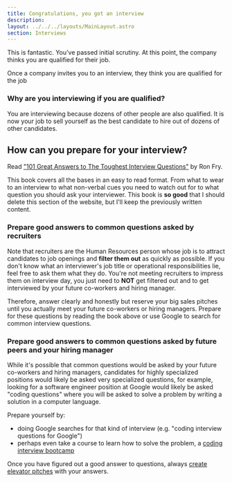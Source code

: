 ```yaml
---
title: Congratulations, you got an interview
description: 
layout: ../../../layouts/MainLayout.astro
section: Interviews
---
```


This is fantastic. You’ve passed initial scrutiny. At this point, the company thinks you are qualified for their job. 

<Alert>
Once a company invites you to an interview, they think you are qualified for the job
</Alert>

### Why are you interviewing if you are qualified? 

You are interviewing because dozens of other people are also qualified. It is now your job to sell yourself as the best candidate to hire out of dozens of other candidates.


## How can you prepare for your interview?

Read ["101 Great Answers to The Toughest Interview Questions"](/en/common-ideas/interviewing-book-recommendation) by Ron Fry. 

This book covers all the bases in an easy to read format. From what to wear to an interview to what non-verbal cues you need to watch out for to what
question you should ask your interviewer. This book is **so good** that I should delete this section of the website, but I'll keep the previously written content. 

### Prepare good answers to common questions asked by recruiters

Note that recruiters are the Human Resources person whose job is to attract candidates to job openings and **filter them out** as quickly as possible. 
If you don't know what an interviewer's job title or operational responsibilities lie, feel free to ask them what they do.
You're not meeting recruiters to impress them on interview day, you just need to **NOT** get filtered out and to get interviewed 
by your future co-workers and hiring manager. 

Therefore, answer clearly and honestly but reserve your big sales pitches until you actually meet your future co-workers or hiring managers. 
Prepare for these questions by reading the book above or use Google to search for common interview questions.

### Prepare good answers to common questions asked by future peers and your hiring manager

While it's possible that common questions would be asked by your future co-workers and hiring managers, candidates for highly 
specialized positions would likely be asked very specialized questions, for example, looking for a software engineer position at Google would 
likely be asked "coding questions" where you will be asked to solve a problem by writing a solution in a computer language. 

Prepare yourself by: 
* doing Google searches for that kind of interview (e.g. "coding interview questions for Google")
* perhaps even take a course to learn how to solve the problem, a [coding interview bootcamp](https://www.udemy.com/courses/search/?src=ukw&q=coding+interview+bootcamp)

Once you have figured out a good answer to questions, always [create elevator pitches](/en/common-ideas/elevator-pitches) with your answers.

